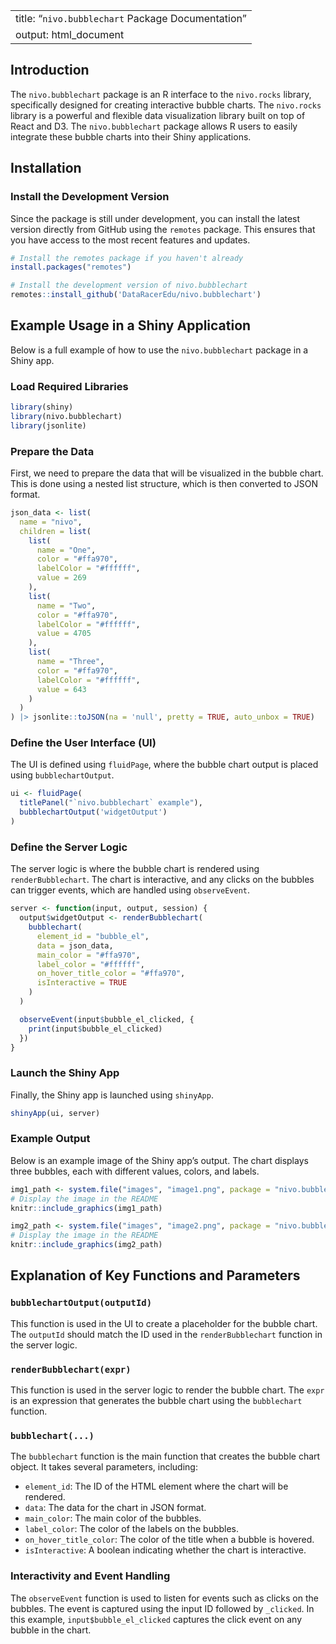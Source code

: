 
---
title: "`nivo.bubblechart` Package Documentation"
output: html_document
---

## Introduction

The `nivo.bubblechart` package is an R interface to the `nivo.rocks` library, specifically designed for creating interactive bubble charts. The `nivo.rocks` library is a powerful and flexible data visualization library built on top of React and D3. The `nivo.bubblechart` package allows R users to easily integrate these bubble charts into their Shiny applications.

## Installation

### Install the Development Version

Since the package is still under development, you can install the latest version directly from GitHub using the `remotes` package. This ensures that you have access to the most recent features and updates.

```r
# Install the remotes package if you haven't already
install.packages("remotes")

# Install the development version of nivo.bubblechart
remotes::install_github('DataRacerEdu/nivo.bubblechart')
```

## Example Usage in a Shiny Application

Below is a full example of how to use the `nivo.bubblechart` package in a Shiny app.

### Load Required Libraries

```r
library(shiny)
library(nivo.bubblechart)
library(jsonlite)
```

### Prepare the Data

First, we need to prepare the data that will be visualized in the bubble chart. This is done using a nested list structure, which is then converted to JSON format.

```r
json_data <- list(
  name = "nivo",
  children = list(
    list(
      name = "One",
      color = "#ffa970",
      labelColor = "#ffffff",
      value = 269
    ),
    list(
      name = "Two",
      color = "#ffa970",
      labelColor = "#ffffff",
      value = 4705
    ),
    list(
      name = "Three",
      color = "#ffa970",
      labelColor = "#ffffff",
      value = 643
    )
  )
) |> jsonlite::toJSON(na = 'null', pretty = TRUE, auto_unbox = TRUE)
```

### Define the User Interface (UI)

The UI is defined using `fluidPage`, where the bubble chart output is placed using `bubblechartOutput`.

```r
ui <- fluidPage(
  titlePanel("`nivo.bubblechart` example"),
  bubblechartOutput('widgetOutput')
)
```

### Define the Server Logic

The server logic is where the bubble chart is rendered using `renderBubblechart`. The chart is interactive, and any clicks on the bubbles can trigger events, which are handled using `observeEvent`.

```r
server <- function(input, output, session) {
  output$widgetOutput <- renderBubblechart(
    bubblechart(
      element_id = "bubble_el",
      data = json_data,
      main_color = "#ffa970",
      label_color = "#ffffff",
      on_hover_title_color = "#ffa970",
      isInteractive = TRUE
    )
  )

  observeEvent(input$bubble_el_clicked, {
    print(input$bubble_el_clicked)
  })
}
```

### Launch the Shiny App

Finally, the Shiny app is launched using `shinyApp`.

```r
shinyApp(ui, server)
```

### Example Output

Below is an example image of the Shiny app's output. The chart displays three bubbles, each with different values, colors, and labels.

```r
img1_path <- system.file("images", "image1.png", package = "nivo.bubblechart")
# Display the image in the README
knitr::include_graphics(img1_path)
```

```r
img2_path <- system.file("images", "image2.png", package = "nivo.bubblechart")
# Display the image in the README
knitr::include_graphics(img2_path)
```

## Explanation of Key Functions and Parameters

### `bubblechartOutput(outputId)`
This function is used in the UI to create a placeholder for the bubble chart. The `outputId` should match the ID used in the `renderBubblechart` function in the server logic.

### `renderBubblechart(expr)`
This function is used in the server logic to render the bubble chart. The `expr` is an expression that generates the bubble chart using the `bubblechart` function.

### `bubblechart(...)`
The `bubblechart` function is the main function that creates the bubble chart object. It takes several parameters, including:

- `element_id`: The ID of the HTML element where the chart will be rendered.
- `data`: The data for the chart in JSON format.
- `main_color`: The main color of the bubbles.
- `label_color`: The color of the labels on the bubbles.
- `on_hover_title_color`: The color of the title when a bubble is hovered.
- `isInteractive`: A boolean indicating whether the chart is interactive.

### Interactivity and Event Handling

The `observeEvent` function is used to listen for events such as clicks on the bubbles. The event is captured using the input ID followed by `_clicked`. In this example, `input$bubble_el_clicked` captures the click event on any bubble in the chart.
